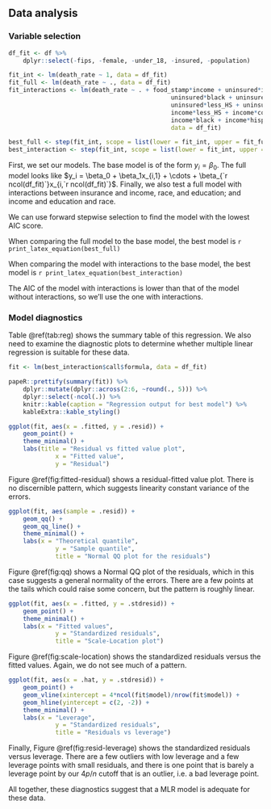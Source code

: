 ## Data analysis

### Variable selection

```r
df_fit <- df %>% 
	dplyr::select(-fips, -female, -under_18, -insured, -population)

fit_int <- lm(death_rate ~ 1, data = df_fit)
fit_full <- lm(death_rate ~ ., data = df_fit)
fit_interactions <- lm(death_rate ~ . + food_stamp*income + uninsured*income +
											 uninsured*black + uninsured*hispanic + uninsured*white + uninsured*asian +
											 uninsured*less_HS + uninsured*complete_HS + uninsured*some_college + uninsured*college +
											 income*less_HS + income*complete_HS + income*some_college + income*college +
											 income*black + income*hispanic + income*white + income*asian,
											 data = df_fit)

best_full <- step(fit_int, scope = list(lower = fit_int, upper = fit_full), direction = "forward", trace = 0)
best_interaction <- step(fit_int, scope = list(lower = fit_int, upper = fit_interactions), direction = "forward", trace = 0)
```

First, we set our models. The base model is of the form $y_i = \beta_0$. The full model looks like $y_i = \beta_0 + \beta_1x_{i,1} + \cdots + \beta_{`r ncol(df_fit)`}x_{i,`r ncol(df_fit)`}$. Finally, we also test a full model with interactions between insurance and income, race, and education; and income and education and race.

We can use forward stepwise selection to find the model with the lowest $\mathrm{AIC}$ score.

When comparing the full model to the base model, the best model is `r print_latex_equation(best_full)`

When comparing the model with interactions to the base model, the best model is `r print_latex_equation(best_interaction)`

The $\mathrm{AIC}$ of the model with interactions is lower than that of the model without interactions, so we'll use the one with interactions.

### Model diagnostics

Table \@ref(tab:reg) shows the summary table of this regression. We also need to examine the diagnostic plots to determine whether multiple linear regression is suitable for these data.

```r
fit <- lm(best_interaction$call$formula, data = df_fit)

papeR::prettify(summary(fit)) %>% 
	dplyr::mutate(dplyr::across(2:6, ~round(., 5))) %>% 
	dplyr::select(-ncol(.)) %>% 
	knitr::kable(caption = "Regression output for best model") %>% 
	kableExtra::kable_styling()
```

```r
ggplot(fit, aes(x = .fitted, y = .resid)) +
	geom_point() +
	theme_minimal() +
	labs(title = "Residual vs fitted value plot",
			 x = "Fitted value",
			 y = "Residual")
```

Figure \@ref(fig:fitted-residual) shows a residual-fitted value plot. There is no discernible pattern, which suggests linearity constant variance of the errors.

```r
ggplot(fit, aes(sample = .resid)) +
	geom_qq() +
	geom_qq_line() +
	theme_minimal() +
	labs(x = "Theoretical quantile",
			 y = "Sample quantile",
			 title = "Normal QQ plot for the residuals")
```

Figure \@ref(fig:qq) shows a Normal QQ plot of the residuals, which in this case suggests a general normality of the errors. There are a few points at the tails which could raise some concern, but the pattern is roughly linear.

```r
ggplot(fit, aes(x = .fitted, y = .stdresid)) +
	geom_point() +
	theme_minimal() +
	labs(x = "Fitted values",
			 y = "Standardized residuals",
			 title = "Scale-Location plot")
```

Figure \@ref(fig:scale-location) shows the standardized residuals versus the fitted values. Again, we do not see much of a pattern.

```r
ggplot(fit, aes(x = .hat, y = .stdresid)) +
	geom_point() +
	geom_vline(xintercept = 4*ncol(fit$model)/nrow(fit$model)) +
	geom_hline(yintercept = c(2, -2)) +
	theme_minimal() +
	labs(x = "Leverage",
			 y = "Standardized residuals",
			 title = "Residuals vs leverage")
```

Finally, Figure \@ref(fig:resid-leverage) shows the standardized residuals versus leverage. There are a few outliers with low leverage and a few leverage points with small residuals, and there is one point that is barely a leverage point by our $4p/n$ cutoff that is an outlier, i.e. a bad leverage point.

All together, these diagnostics suggest that a MLR model is adequate for these data.


